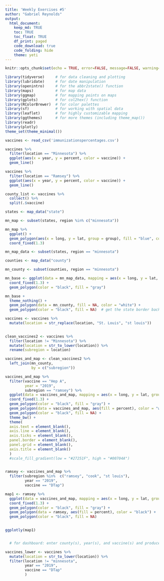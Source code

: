 ```yaml
---
title: 'Weekly Exercises #5'
author: "Gabriel Reynolds"
output: 
  html_document:
    keep_md: TRUE
    toc: TRUE
    toc_float: TRUE
    df_print: paged
    code_download: true
    code_folding: hide 
    theme: yeti
---
```



```r
knitr::opts_chunk$set(echo = TRUE, error=FALSE, message=FALSE, warning=FALSE)
```

```r
library(tidyverse)     # for data cleaning and plotting
library(lubridate)     # for date manipulation
library(openintro)     # for the abbr2state() function
library(maps)          # for map data
library(ggmap)         # for mapping points on maps
library(gplots)        # for col2hex() function
library(RColorBrewer)  # for color palettes
library(sf)            # for working with spatial data
library(leaflet)       # for highly customizable mapping
library(ggthemes)      # for more themes (including theme_map())
library(readr)
library(plotly)
theme_set(theme_minimal())
```


```r
vaccines <- read_csv('immunizationspercentages.csv')
```


```r
vaccines %>% 
  filter(location == "Minnesota") %>% 
  ggplot(aes(x = year, y = percent, color = vaccine)) + 
  geom_line()

vaccines %>% 
  filter(location == "Ramsey") %>% 
  ggplot(aes(x = year, y = percent, color = vaccine)) + 
  geom_line()

county_list <- vaccines %>%
  collect() %>%
  split(.$vaccine) 
```

```r
states <- map_data("state")

mn_map <- subset(states, region %in% c("minnesota"))

mn_map %>% 
  ggplot() + 
  geom_polygon(aes(x = long, y = lat, group = group), fill = "blue", color = "black") + 
  coord_fixed(1.3)

mn_map_data <- subset(states, region == "minnesota")

counties <- map_data("county")

mn_county <- subset(counties, region == "minnesota")

mn_base <- ggplot(data = mn_map_data, mapping = aes(x = long, y = lat, group = group)) + 
  coord_fixed(1.3) + 
  geom_polygon(color = "black", fill = "gray")

mn_base + 
  theme_nothing() +
  geom_polygon(data = mn_county, fill = NA, color = "white") +
  geom_polygon(color = "black", fill = NA)  # get the state border back on top

vaccines <- vaccines %>% 
  mutate(location = str_replace(location, "St. Louis", "st louis"))
  

clean_vaccines2 <- vaccines %>% 
  filter(location != "Minnesota") %>%
  mutate(location = str_to_lower(location)) %>% 
  rename(subregion = location)

vaccines_and_map <- clean_vaccines2 %>% 
  left_join(mn_county, 
            by = c("subregion"))

vaccines_and_map %>% 
  filter(vaccine == "Hep A",
         year = "2019", 
         subregion == "ramsey") %>% 
  ggplot(data = vaccines_and_map, mapping = aes(x = long, y = lat, group = group)) + 
  coord_fixed(1.3) + 
  geom_polygon(color = "black", fill = "gray") +
  geom_polygon(data = vaccines_and_map, aes(fill = percent), color = "white") +
  geom_polygon(color = "black", fill = NA) +
  theme_bw() +
  theme(
  axis.text = element_blank(),
  axis.line = element_blank(),
  axis.ticks = element_blank(),
  panel.border = element_blank(),
  panel.grid = element_blank(),
  axis.title = element_blank() 
  ) 
  #scale_fill_gradient(low = "#27251F", high = "#00704A") 
  

```


```r
ramsey <- vaccines_and_map %>% 
  filter(subregion %in%  c("ramsey", "cook", "st louis"), 
         year == "2019", 
         vaccine == "DTap")

map1 <- ramsey %>% 
  ggplot(data = vaccines_and_map, mapping = aes(x = long, y = lat, group = group)) + 
  coord_fixed(1.3) +
  geom_polygon(color = "black", fill = "gray") +
  geom_polygon(data = ramsey, aes(fill = percent), color = "black") +
  geom_polygon(color = "black", fill = NA)

  
ggplotly(map1)


  # for dashboard: enter county(s), year(s), and vaccine(s) and produce a table 

```



```r
vaccines_lower <- vaccines %>% 
  mutate(location = str_to_lower(location)) %>% 
  filter(location != "minnesota", 
         year == "2019", 
         vaccine == "DTap" 
         ) 


```






